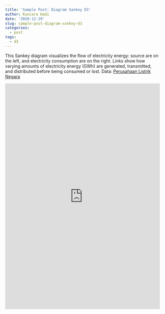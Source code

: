 ```yaml
---
title: 'Sample Post: Diagram Sankey D3'
author: Kuncara Hadi
date: '2020-12-29'
slug: sample-post-diagram-sankey-d3
categories:
  - post
tags:
  - d3
---
```


This Sankey diagram visualizes the flow of electricity energy: source are on the left, and electricity consumption are on the right. Links show how varying amounts of electricity energy (GWh) are generated, transmitted, and distributed before being consumed or lost. Data: [Perusahaan Listrik Negara](pln.co.id)

<iframe width="100%" height="735" frameborder="0"
  src="https://observablehq.com/embed/@kuncarahadi/sankey-diagram?cell=viewof+edgeColor&cell=chart"></iframe>
